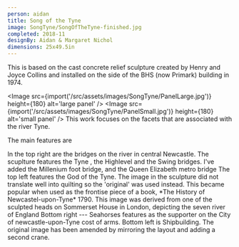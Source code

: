 ```yaml
---
person: aidan
title: Song of the Tyne
image: SongTyne/SongOfTheTyne-finished.jpg
completed: 2018-11
designBy: Aidan & Margaret Nichol
dimensions: 25x49.5in
---
```



This is based on the cast concrete relief sculpture created by Henry and Joyce Collins and installed
on the side of the BHS (now Primark) building in 1974.

<Image
  src={import('/src/assets/images/SongTyne/PanelLarge.jpg')}
  height={180}
  alt='large panel'
/>
<Image
  src={import('/src/assets/images/SongTyne/PanelSmall.jpg')}
  height={180}
  alt='small panel'
/>
This work focuses on the facets that are associated with the river Tyne.

The main features are

<TextImage left='SongTyne/BridgesOriginal.jpg' right='SongTyne/Bridges.svg'>
  In the top right are the bridges on the river in central Newcastle. The scuplture
  features the Tyne , the Highlevel and the Swing bridges. I've added the Millenium foot
  bridge, and the Queen Elizabeth metro bridge
</TextImage>
<TextImage left='SongTyne/TyneGod1.jpg' right='SongTyne/TyneGod2.jpg'>
  The top left features the God of the Tyne. The image in the sculpture did not translate
  well into quilting so the 'original' was used instead. This became popular when used as
  the frontise piece of a book, *The History of Newcastel-upon-Tyne* 1790. This image was
  derived from one of the sculpted heads on Sommerset House in London, depicting the seven
  river of England
</TextImage>
<TextImage right='SongTyne/Seahorse.jpg'>
  Bottom right --- Seahorses features as the supporter on the City of newcastle-upon-Tyne
  cost of arms.
</TextImage>
<TextImage left='SongTyne/ShipBuilding.jpg' height={200}>
  Bottom left is Shipbuilding. The original image has been amended by mirroring the layout
  and adding a second crane.
</TextImage>
